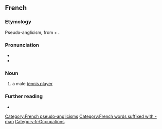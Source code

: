 ==French==

===Etymology===
Pseudo-anglicism, from {{der|fr|en|tennis}} + {{m|en|man}}.

===Pronunciation===
* {{fr-IPA|ténismane}}
* {{audio|fr|LL-Q150 (fra)-Xenophôn-tennisman.wav|Audio}}

===Noun===
{{fr-noun|m|tennismen|tennismans|f=tenniswoman}}

# a male [[tennis player]]

===Further reading===
* {{R:TLFi}}

[[Category:French pseudo-anglicisms]]
[[Category:French words suffixed with -man]]
[[Category:fr:Occupations]]